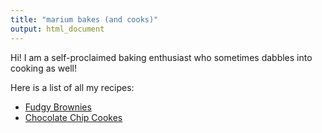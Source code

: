 ```yaml
---
title: "marium bakes (and cooks)"
output: html_document
---
```


Hi! I am a self-proclaimed baking enthusiast who sometimes dabbles into cooking as well!

Here is a list of all my recipes:

* [Fudgy Brownies](./recipes/brownies.html)
* [Chocolate Chip Cookes](./recipes/choc_chip_cookies.html)
